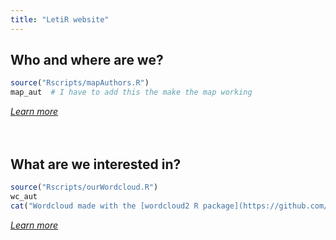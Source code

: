 ```yaml
---
title: "LetiR website"
---
```



## Who and where are we?

```r
source("Rscripts/mapAuthors.R")
map_aut  # I have to add this the make the map working
```

[*Learn more*](./about.html)
<br/><br/><br/>

## What are we interested in?


```r
source("Rscripts/ourWordcloud.R")
wc_aut
cat("Wordcloud made with the [wordcloud2 R package](https://github.com/lchiffon/wordcloud2); silhouette image available on [PhyloPic](http://phylopic.org) (*Polyommatus Icarus*).")
```

[*Learn more*](./about.html)
